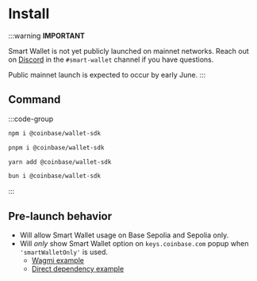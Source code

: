 # Install

:::warning
**IMPORTANT** 

Smart Wallet is not yet publicly launched on mainnet networks. Reach out on [Discord](https://discord.com/invite/cdp/) in the `#smart-wallet` channel if you have questions. 

Public mainnet launch is expected to occur by early June.
:::

## Command 
:::code-group

```bash [npm]
npm i @coinbase/wallet-sdk
```

```bash [pnpm]
pnpm i @coinbase/wallet-sdk
```

```bash [yarn]
yarn add @coinbase/wallet-sdk
```

```bash [bun]
bun i @coinbase/wallet-sdk
```
:::

## Pre-launch behavior
  - Will allow Smart Wallet usage on Base Sepolia and Sepolia only. 
  - Will *only* show Smart Wallet option on `keys.coinbase.com` popup when `'smartWalletOnly'` is used.
    - [Wagmi example](/guides/create-app/using-wagmi#4-update-the-wagmi-config-and-coinbasewallet-connector-to-use-basesepolia) 
    - [Direct dependency example](/sdk/makeWeb3Provider#usage)
